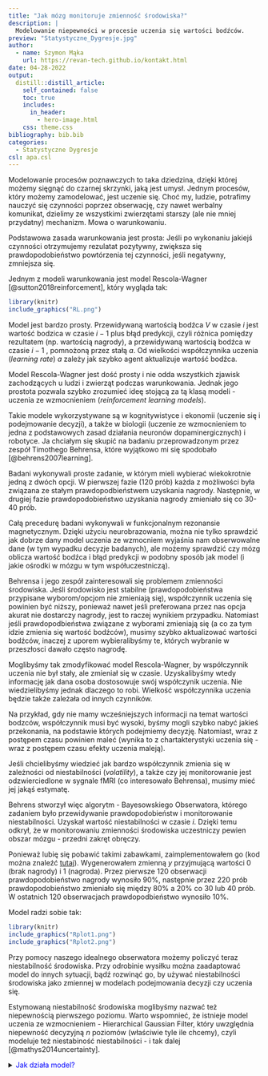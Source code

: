 ```yaml
---
title: "Jak mózg monitoruje zmienność środowiska?"
description: |
  Modelowanie niepewności w procesie uczenia się wartości bodźców.
preview: "Statystyczne_Dygresje.jpg"
author:
  - name: Szymon Mąka
    url: https://revan-tech.github.io/kontakt.html
date: 04-28-2022
output:
  distill::distill_article:
    self_contained: false
    toc: true
    includes:
      in_header:
        - hero-image.html
    css: theme.css  
bibliography: bib.bib
categories: 
  - Statystyczne Dygresje
csl: apa.csl
---
```


Modelowanie procesów poznawczych to taka dziedzina, dzięki której możemy sięgnąć do czarnej skrzynki, jaką jest umysł. Jednym procesów, który możemy zamodelować, jest uczenie się. Choć my, ludzie, potrafimy nauczyć się czynności poprzez obserwację, czy nawet werbalny komunikat, dzielimy ze wszystkimi zwierzętami starszy (ale nie mniej przydatny) mechanizm. Mowa o warunkowaniu.

Podstawowa zasada warunkowania jest prosta: Jeśli po wykonaniu jakiejś czynności otrzymujemy rezulatat pozytywny, zwiększa się prawdopodobieństwo powtórzenia tej czynności, jeśli negatywny, zmniejsza się. 

Jednym z modeli warunkowania jest model Rescola-Wagner [@sutton2018reinforcement], który wygląda tak:


```r
library(knitr)
include_graphics("RL.png")
```
Model jest bardzo prosty. Przewidywaną wartością bodźca $V$ w czasie $i$ jest wartość bodzica w czasie $i-1$ plus błąd predykcji, czyli różnica pomiędzy rezultatem (np. wartością nagrody), a przewidywaną wartością bodźca w czasie $i-1$ , pomnożoną przez stałą $a$. Od wielkości współczynnika uczenia (*learning rate*) $a$ zależy jak szybko agent aktualizuje wartość bodźca. 

Model Rescola-Wagner jest dość prosty i nie odda wszystkich zjawisk zachodzących u ludzi i zwierząt podczas warunkowania. Jednak jego prostota pozwala szybko zrozumieć ideę stojącą za tą klasą modeli - uczenia ze wzmocnieniem (*reinforcement learning models*).

Takie modele wykorzystywane są w kognitywistyce i ekonomii (uczenie się i podejmowanie decyzji), a także w biologii (uczenie ze wzmocnieniem to jedna z podstawowych zasad działania neuronów dopaminergicznych) i robotyce. Ja chciałym się skupić na badaniu przeprowadzonym przez zespół Timothego Behrensa, które wyjątkowo mi się spodobało [@behrens2007learning].

Badani wykonywali proste zadanie, w którym mieli wybierać wiekokrotnie jedną z dwóch opcji. W pierwszej fazie (120 prób) każda z możliwości była związana ze stałym prawdopodbieństwem uzyskania nagrody. Następnie, w drugiej fazie prawdopodobieństwo uzyskania nagrody zmieniało się co 30-40 prób. 

Całą precedurę badani wykonywali w funkcjonalnym rezonansie magnetycznym. Dzięki użyciu neurobrazowania, można nie tylko sprawdzić jak dobrze dany model uczenia ze wzmocniem wyjaśnia nam obserwowalne dane (w tym wypadku decyzje badanych), ale możemy sprawdzić czy mózg oblicza wartość bodźca i błąd predykcji w podobny sposób jak model (i jakie ośrodki w mózgu w tym współuczestniczą). 

Behrensa i jego zespół zainteresowali się problemem zmienności środowiska. Jeśli środowisko jest stabilne (prawdopodobieństwa przypisane wyborom/opcjom nie zmieniają się), współczynnik uczenia się powinien być niższy, ponieważ nawet jeśli preferowana przez nas opcja akurat nie dostarczy nagrody, jest to raczej wynikiem przypadku. 
Natomiast jeśli prawdopodbieństwa związane z wyborami zmieniają się (a co za tym idzie zmienia się wartość bodźców), musimy szybko aktualizować wartości bodźców, inaczej z uporem wybieralibyśmy te, których wybranie w przeszłosci dawało często nagrodę. 

Moglibyśmy tak zmodyfikować model Rescola-Wagner, by współczynnik uczenia nie był stały, ale zmieniał się w czasie. Uzyskalibyśmy wtedy informację jak dana osoba dostosowuje swój współczynik uczenia. Nie wiedzielibyśmy jednak dlaczego to robi. Wielkość współczynnika uczenia będzie także zależała od innych czynników. 

Na przykład, gdy nie mamy wcześniejszych informacji na temat wartości bodzców, współczynnik musi być wysoki, byśmy mogli szybko nabyć jakieś przekonania, na podstawie których podejmiemy decyzję. Natomiast, wraz z postępem czasu powinien maleć (wynika to z chartakterystyki uczenia się - wraz z postępem czasu efekty uczenia maleją). 

Jeśli chcielibyśmy wiedzieć jak bardzo współczynnik zmienia się w zależności od niestabilności (*volatility*), a także czy jej monitorowanie jest odzwierciedlone w sygnale fMRI (co interesowało Behrensa), musimy mieć jej jakąś estymatę. 

Behrens stworzył więc algorytm - Bayesowskiego Obserwatora, którego zadaniem było przewidywanie prawdopodobieństw i monitorowanie niestabilności. Uzyskał wartość niestabilności w czasie $i$. Dzięki temu odkrył, że w monitorowaniu zmienności środowiska uczestniczy pewien obszar mózgu - przedni zakręt obręczy.

Ponieważ lubię się pobawić takimi zabawkami, zaimplementowałem go (kod można znaleźć <span style="color:blue">[tutaj](https://github.com/Revan-tech/fuzzy-octo-waddle/tree/main/behrens)</span>). Wygenerowałem zmienną $y$ przyjmującą wartości 0 (brak nagrody) i 1 (nagroda). Przez pierwsze 120 obserwacji prawdopodobieństwo nagrody wynosiło 90%, następnie przez 220 prób prawdopodobieństwo zmieniało się między 80% a 20% co 30 lub 40 prób. W ostatnich 120 obserwacjach prawdopodbieństwo wynosiło 10%. 

Model radzi sobie tak:

```r
library(knitr) 
include_graphics("Rplot1.png")
include_graphics("Rplot2.png")

```

Przy pomocy naszego idealnego obserwatora możemy policzyć teraz niestabilność środowiska. Przy odrobinie wysiłku można zaadaptować model do innych sytuacji, bądź rozwinąć go, by używać niestabilności środowiska jako zmiennej w modelach podejmowania decyzji czy uczenia się. 

Estymowaną niestabilność środowiska moglibyśmy nazwać też niepewnością pierwszego poziomu. Warto wspomnieć, że istnieje model uczenia ze wzmocnieniem - Hierarchical Gaussian Filter, który uwzględnia niepewność decyzyjną $n$ poziomów (właściwie tyle ile chcemy), czyli modeluje też niestabiność niestabilności - i tak dalej [@mathys2014uncertainty]. 

<details>
  <summary><span style="color: blue;">Jak działa model?</span></summary>
  
__Twierdzenie Bayesa__

Bayesowskie modele opierają się na twierdzeniu Bayesa (lub inaczej mówiąc, wzorze na prawdopodobieństwo warunkowe):

$$ P(parameters|data) = \frac{P(data|parameters)P(parameters)}{P(data)}$$
Człon $P(data|parameters)$ (wiarygodność, *likehood*) oznacza prawdopodobieństwo, że dany parametr wygenerował zaobserwowane dane (czyli na przykład prawdopodbieństwo tego, że jeśli prawdopodobieństwo nagrody wynosi 80%, jakie jest prawdopodobieństwo, że zaobserwujemy 1 - czyli nagrodę). 

$P(parameters)$ nazywane prawdopodobieństem *a priori*, oznacza jakie jest prawdopodobieństwo danego parametru. Często opisuje się go jako wcześniejsze doświadczenie, ponieważ możemy wiedzieć, że wystąpienie jakiejś wartości parametru jest mniej prawdopodobne, niż innej (bądź ma pewnien określony rozkład statystyczny). Jeśli tego nie wiemy, $P(parameters)$ przyjmują taką samą wartość dla wszystkich $P(data|parameters)$.

$P(data)$ jest właściwie tylko parametrem skalującym (stałą), bez specjalnej interpretacji. Dlatego powyższy wzór możemy zapisać: 

$$ P(parameters|data) \propto P(data|parameters)P(parameters)$$
gdzie $\propto$ oznacza "jest proporcjonalny do"  

Wreszcie człon $P(parameters|data)$ jest prawdopodbieństwem *a posteriori*, czyli prawdopodbieństwem wartości parametru modelu przy zaobserowanych danych (na przykład, jeśli zaobserwowaliśmy 1, jakie jest prawdopodbieństwo, że prawdopodobieństwo otrzymania nagrody wynosi 66%).



__Proces Markowa__

Proces Markowa to proces stochastyczny, w którym prawdopodobieństwo zdarzenia w czasie $i$ zależy tylko od stanu systemu w czasie $i-1$. Czyli:

$$P(X_i = x|X_{i-1}, X_{i-2}  ... X_1) = P(X_i = x|X_{i-1})$$ 


__Obserwator Bayesowski__

Model Behrensa można zwizualizować następujący sposób:

<center>
![](model.png){width=350px}
</center>

$y_{i+1}$ czyli nagroda lub jej brak zależy tylko od parametru $r_{i+1}$ - prawdopodobieństwa jej uzyskania. Z kolei parametr $r_{i+1}$ zależy od siebie krok wcześniej $r_{i}$ oraz od niestabilności $v_i$, która sama zależy od $v_{i-1}$ i stałego parametru $k$, który moglibyśmy nazwać niestabilnością niestabilności. Jak to działa?

Prawdopodobieństwo $P(y_i|r_i)$ zamodelowane jest rozkładem dwumianowym:

$$P(y_i|r_i) \sim Binomial(r_i)$$
Prawdpodobieństwo $P(r_{i+1}|r_i,v_i)$ Behrens zamodelował rozkładem Beta, jednak ja, kierowany lenistwem, zamodelowałem je rozkładem normalnym ograniczonym na przedziale (0,1): 
$$P(r_{i+1}|r_{i},v_{i}) \sim N^{(0,1)}(r_i,e^{v_{i}})$$

Jak widzimy, prawdopodobieństwo $r_{i+1}$ dane jest rozkładem normalnym o średniej $r_i$ i wariancji $e^{v_{i+1}}$. To jak bardzo prawdopodobny jest większy przeskok pomiędzy $r_i$ do $r_{i+1}$ zależne będzie od tego jak duża jest wariancja $e^{v_{i+1}}$. Właśnie ona jest naszą ukrytą zmienną reprezentującą niestabilność.

Prawdopodobieństwo $P(v_{i+1}|v_i,k)$ również zamodelowane jest rozkładem normalnym: 

$$P(v_{i+1}|v_i,k) \sim N(v_i,e^{k})$$ 

Czyli wielkość przeskoków pomiędzy $v_{i+1}$ i $v_{i}$ zależna jest od parametru k, który, a jakże, też zamodelowany jest rozkładem normalnym:

$$P(k) \sim N(0,100)$$

Szukamy takich parametrów, które maksymalizują prawdopodobieństwo *a posteriori* $P(r_i,v_i,k|y_i)$. Model Behrensa zakłada proces Markowa (wartości parametrów w czasie $i$ zależą tylko od wartości parametrów w czasie $i-1$), więc prawdopodbieństwo *a posteriori* dane jest wzorem:

$$P(r_i,v_i,k|y_i) \propto P(y_i|r_i)P(r_{i}|r_{i-1},v_i) P(v_{i}|v_{i-1},k)P(r_{i-1})P(v_{i-1})P(k) $$
Po więcej detali polecam zajrzeć do orginalnego artykułu. 


</details>





